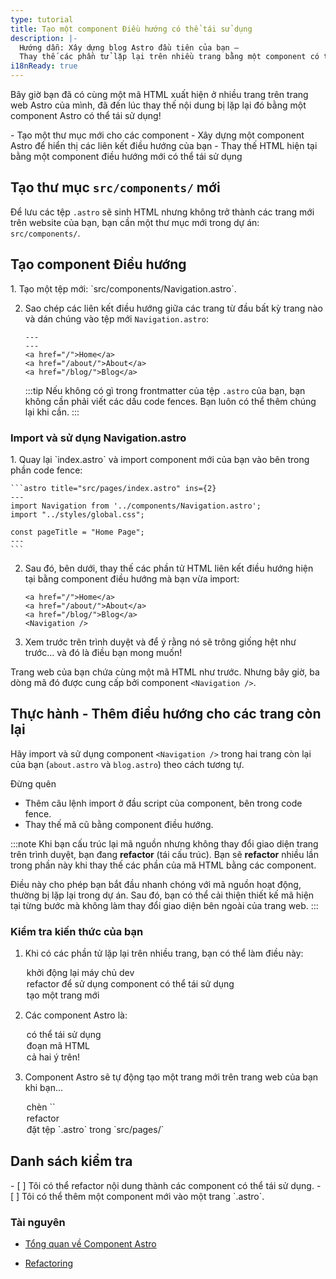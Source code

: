 ```yaml
---
type: tutorial
title: Tạo một component Điều hướng có thể tái sử dụng
description: |-
  Hướng dẫn: Xây dựng blog Astro đầu tiên của bạn —
  Thay thế các phần tử lặp lại trên nhiều trang bằng một component có thể tái sử dụng
i18nReady: true
---
```


Bây giờ bạn đã có cùng một mã HTML xuất hiện ở nhiều trang trên trang web Astro của mình, đã đến lúc thay thế nội dung bị lặp lại đó bằng một component Astro có thể tái sử dụng!

<PreCheck>
  - Tạo một thư mục mới cho các component
  - Xây dựng một component Astro để hiển thị các liên kết điều hướng của bạn
  - Thay thế HTML hiện tại bằng một component điều hướng mới có thể tái sử dụng
</PreCheck>

## Tạo thư mục `src/components/` mới

Để lưu các tệp `.astro` sẽ sinh HTML nhưng không trở thành các trang mới trên website của bạn, bạn cần một thư mục mới trong dự án: `src/components/`. 


## Tạo component Điều hướng

<Steps>
1. Tạo một tệp mới: `src/components/Navigation.astro`.

2. Sao chép các liên kết điều hướng giữa các trang từ đầu bất kỳ trang nào và dán chúng vào tệp mới `Navigation.astro`:

    ```astro title="src/components/Navigation.astro" "---"
    ---
    ---
    <a href="/">Home</a>
    <a href="/about/">About</a>
    <a href="/blog/">Blog</a>
    ```
    :::tip
    Nếu không có gì trong frontmatter của tệp `.astro` của bạn, bạn không cần phải viết các dấu code fences. Bạn luôn có thể thêm chúng lại khi cần.
    :::
</Steps>

### Import và sử dụng Navigation.astro

<Steps>
1. Quay lại `index.astro` và import component mới của bạn vào bên trong phần code fence:

    ```astro title="src/pages/index.astro" ins={2}
    ---
    import Navigation from '../components/Navigation.astro';
    import "../styles/global.css";

    const pageTitle = "Home Page";
    ---
    ```

2. Sau đó, bên dưới, thay thế các phần tử HTML liên kết điều hướng hiện tại bằng component điều hướng mà bạn vừa import:

    ```astro title="src/pages/index.astro" del={1-3} ins={4}
    <a href="/">Home</a>
    <a href="/about/">About</a>
    <a href="/blog/">Blog</a>
    <Navigation />
    ```

3. Xem trước trên trình duyệt và để ý rằng nó sẽ trông giống hệt như trước... và đó là điều bạn mong muốn! 
</Steps>

Trang web của bạn chứa cùng một mã HTML như trước. Nhưng bây giờ, ba dòng mã đó được cung cấp bởi component `<Navigation />`. 

<Box icon="puzzle-piece">

## Thực hành - Thêm điều hướng cho các trang còn lại

Hãy import và sử dụng component `<Navigation />` trong hai trang còn lại của bạn (`about.astro` và `blog.astro`) theo cách tương tự.

Đừng quên
- Thêm câu lệnh import ở đầu script của component, bên trong code fence.
- Thay thế mã cũ bằng component điều hướng.

</Box>

:::note
Khi bạn cấu trúc lại mã nguồn nhưng không thay đổi giao diện trang trên trình duyệt, bạn đang **refactor** (tái cấu trúc). Bạn sẽ **refactor** nhiều lần trong phần này khi thay thế các phần của mã HTML bằng các component.

Điều này cho phép bạn bắt đầu nhanh chóng với mã nguồn hoạt động, thường bị lặp lại trong dự án. Sau đó, bạn có thể cải thiện thiết kế mã hiện tại từng bước mà không làm thay đổi giao diện bên ngoài của trang web.
:::



<Box icon="question-mark">

### Kiểm tra kiến thức của bạn



1. Khi có các phần tử lặp lại trên nhiều trang, bạn có thể làm điều này:
    <MultipleChoice>
      <Option>
        khởi động lại máy chủ dev
      </Option>
      <Option isCorrect>
        refactor để sử dụng component có thể tái sử dụng
      </Option>
      <Option>
        tạo một trang mới
      </Option>
    </MultipleChoice>

2. Các component Astro là:
    <MultipleChoice>
      <Option>
        có thể tái sử dụng
      </Option>
      <Option>
        đoạn mã HTML
      </Option>
      <Option isCorrect>
        cả hai ý trên!
      </Option>
    </MultipleChoice>

3. Component Astro sẽ tự động tạo một trang mới trên trang web của bạn khi bạn...
    <MultipleChoice>
      <Option>
        chèn `<html></html>`
      </Option>
      <Option>
        refactor
      </Option>
      <Option isCorrect>
        đặt tệp `.astro` trong `src/pages/`
      </Option>
    </MultipleChoice>
</Box>

<Box icon="check-list">

## Danh sách kiểm tra

<Checklist>
- [ ] Tôi có thể refactor nội dung thành các component có thể tái sử dụng.
- [ ] Tôi có thể thêm một component mới vào một trang `.astro`.
</Checklist>

</Box>

### Tài nguyên 

- [Tổng quan về Component Astro](/vi/basics/astro-components/)

- [Refactoring](https://refactoring.com/) <Badge class="neutral-badge" text="external" />